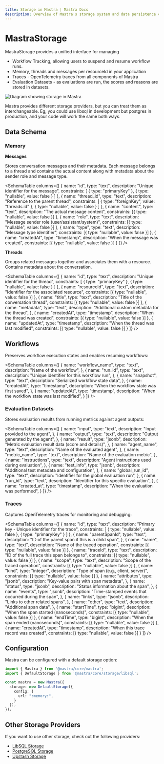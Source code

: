 ```yaml
---
title: Storage in Mastra | Mastra Docs
description: Overview of Mastra's storage system and data persistence capabilities.
---
```



# MastraStorage

MastraStorage provides a unified interface for managing

- Workflow Tracking, allowing users to suspend and resume workflow runs.
- Memory, threads and messages per resourceId in your application
- Traces - OpenTelemetry traces from all components of Mastra
- Evaluation Datasets - as evaluations are run, the scores and reasons are stored in datasets.

<img
  src="/docs/mastra-storage.png"
  alt="Diagram showing storage in Mastra"
  width={700}
/>

Mastra provides different storage providers, but you can treat them as interchangeable. Eg, you could use libsql in development but postgres in production, and your code will work the same both ways.
## Data Schema

### Memory

**Messages**

Stores conversation messages and their metadata. Each message belongs to a thread and contains the actual content along with metadata about the sender role and message type.

<SchemaTable
  columns={[
    {
      name: "id",
      type: "text",
      description: "Unique identifier for the message",
      constraints: [
        { type: "primaryKey" },
        { type: "nullable", value: false }
      ]
    },
    {
      name: "thread_id",
      type: "text",
      description: "Reference to the parent thread",
      constraints: [
        { type: "foreignKey", value: "threads.id" },
        { type: "nullable", value: false }
      ]
    },
    {
      name: "content",
      type: "text",
      description: "The actual message content",
      constraints: [{ type: "nullable", value: false }]
    },
    {
      name: "role",
      type: "text",
      description: "Message sender role (user/assistant/system)",
      constraints: [{ type: "nullable", value: false }]
    },
    {
      name: "type",
      type: "text",
      description: "Message type identifier",
      constraints: [{ type: "nullable", value: false }]
    },
    {
      name: "createdAt",
      type: "timestamp",
      description: "When the message was created",
      constraints: [{ type: "nullable", value: false }]
    }
  ]}
/>

**Threads**

Groups related messages together and associates them with a resource. Contains metadata about the conversation.

<SchemaTable
  columns={[
    {
      name: "id",
      type: "text",
      description: "Unique identifier for the thread",
      constraints: [
        { type: "primaryKey" },
        { type: "nullable", value: false }
      ]
    },
    {
      name: "resourceId",
      type: "text",
      description: "Identifier for the associated resource",
      constraints: [{ type: "nullable", value: false }]
    },
    {
      name: "title",
      type: "text",
      description: "Title of the conversation thread",
      constraints: [{ type: "nullable", value: false }]
    },
    {
      name: "metadata",
      type: "text",
      description: "Additional custom metadata for the thread",
    },
    {
      name: "createdAt",
      type: "timestamp",
      description: "When the thread was created",
      constraints: [{ type: "nullable", value: false }]
    },
    {
      name: "updatedAt",
      type: "timestamp",
      description: "When the thread was last modified",
      constraints: [{ type: "nullable", value: false }]
    }
  ]}
/>

## Workflows

Preserves workflow execution states and enables resuming workflows:

<SchemaTable
  columns={[
    {
      name: "workflow_name",
      type: "text",
      description: "Name of the workflow",
    },
    {
      name: "run_id",
      type: "text",
      description: "Unique identifier for this workflow run",
    },
    {
      name: "snapshot",
      type: "text",
      description: "Serialized workflow state data",
    },
    {
      name: "createdAt",
      type: "timestamp",
      description: "When the workflow state was first saved",
    },
    {
      name: "updatedAt",
      type: "timestamp",
      description: "When the workflow state was last modified",
    }
  ]}
/>

### Evaluation Datasets

Stores evaluation results from running metrics against agent outputs:

<SchemaTable
  columns={[
    {
      name: "input",
      type: "text",
      description: "Input provided to the agent",
    },
    {
      name: "output",
      type: "text",
      description: "Output generated by the agent",
    },
    {
      name: "result",
      type: "jsonb",
      description: "Metric evaluation result data (score and details)",
    },
    {
      name: "agent_name",
      type: "text",
      description: "Name of the evaluated agent",
    },
    {
      name: "metric_name",
      type: "text",
      description: "Name of the evaluation metric",
    },
    {
      name: "instructions",
      type: "text",
      description: "Agent instructions used during evaluation",
    },
    {
      name: "test_info",
      type: "jsonb",
      description: "Additional test metadata and configuration",
    },
    {
      name: "global_run_id",
      type: "text",
      description: "Identifier for the global evaluation run",
    },
    {
      name: "run_id",
      type: "text",
      description: "Identifier for this specific evaluation",
    },
    {
      name: "created_at",
      type: "timestamp",
      description: "When the evaluation was performed",
    }
  ]}
/>

### Traces

Captures OpenTelemetry traces for monitoring and debugging:

<SchemaTable
  columns={[
    {
      name: "id",
      type: "text",
      description: "Primary key - Unique identifier for the trace",
      constraints: [
        { type: "nullable", value: false },
        { type: "primaryKey" }
      ]
    },
    {
      name: "parentSpanId",
      type: "text",
      description: "ID of the parent span if this is a child span",
    },
    {
      name: "name",
      type: "text",
      description: "Name of the traced operation",
      constraints: [{ type: "nullable", value: false }]
    },
    {
      name: "traceId",
      type: "text",
      description: "ID of the full trace this span belongs to",
      constraints: [{ type: "nullable", value: false }]
    },
    {
      name: "scope",
      type: "text",
      description: "Scope of the traced operation",
      constraints: [{ type: "nullable", value: false }]
    },
    {
      name: "kind",
      type: "integer",
      description: "Type of span (e.g., client, server)",
      constraints: [{ type: "nullable", value: false }]
    },
    {
      name: "attributes",
      type: "jsonb",
      description: "Key-value pairs with span metadata",
    },
    {
      name: "status",
      type: "jsonb",
      description: "Status information about the span",
    },
    {
      name: "events",
      type: "jsonb",
      description: "Time-stamped events that occurred during the span",
    },
    {
      name: "links",
      type: "jsonb",
      description: "Links to other related spans",
      },
    {
      name: "other",
      type: "text",
      description: "Additional span data",
    },
    {
      name: "startTime",
      type: "bigint",
      description: "When the span started (nanoseconds)",
      constraints: [{ type: "nullable", value: false }]
    },
    {
      name: "endTime",
      type: "bigint",
      description: "When the span ended (nanoseconds)",
      constraints: [{ type: "nullable", value: false }]
    },
    {
      name: "createdAt",
      type: "timestamp",
      description: "When this trace record was created",
      constraints: [{ type: "nullable", value: false }]
    }
  ]}
/>

## Configuration

Mastra can be configured with a default storage option:

```typescript
import { Mastra } from '@mastra/core/mastra';
import { DefaultStorage } from '@mastra/core/storage/libsql';

const mastra = new Mastra({
  storage: new DefaultStorage({
    config: {
      url: ":memory:",
    }
  }),
});
```

## Other Storage Providers
If you want to use other storage, check out the following providers:
- [LibSQL Storage](../reference/storage/libsql.mdx)
- [PostgreSQL Storage](../reference/storage/postgresql.mdx)
- [Upstash Storage](../reference/storage/upstash.mdx)
